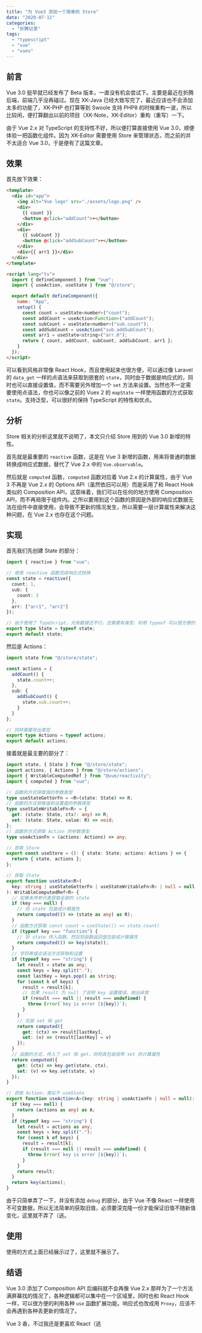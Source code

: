 ```yaml
---
title: "为 Vue3 添加一个简单的 Store"
date: "2020-07-11"
categories:
  - "折腾记录"
tags:
  - "typescript"
  - "vue"
  - "vuex"
---
```


## 前言

Vue 3.0 挺早就已经发布了 Beta 版本，一直没有机会尝试下。主要是最近在折腾后端，前端几乎没再碰过。现在 XK-Java 已经大致写完了，最近应该也不会添加太多的功能了，XK-PHP 也打算等到 Swoole 支持 PHP8 的时候重构一波，所以比较闲，便打算翻出以前的项目（XK-Note，XK-Editor）重构（重写）一下。

由于 Vue 2.x 对 TypeScript 的支持性不好，所以便打算直接使用 Vue 3.0，顺便体验一把函数化组件。因为 XK-Editor 需要使用 Store 来管理状态，而之前的并不太适合 Vue 3.0，于是便有了这篇文章。

## 效果

首先放下效果：

```html
<template>
  <div id="app">
    <img alt="Vue logo" src="./assets/logo.png" />
    <div>
      {{ count }}
      <button @click="addCount">+</button>
    </div>
    <div>
      {{ subCount }}
      <button @click="addSubCount">+</button>
    </div>
    <div>{{ arr1 }}</div>
  </div>
</template>

<script lang="ts">
  import { defineComponent } from "vue";
  import { useAction, useState } from "@/store";

  export default defineComponent({
    name: "App",
    setup() {
      const count = useState<number>("count");
      const addCount = useAction<Function>("addCount");
      const subCount = useState<number>("sub.count");
      const addSubCount = useAction("sub.addSubCount");
      const arr1 = useState<string>("arr.0");
      return { count, addCount, subCount, addSubCount, arr1 };
    }
  });
</script>
```

可以看到风格非常像 React Hook，而且使用起来也很方便，可以通过像 Laravel 的 `data_get` 一样的点语法来获取到嵌套的 `state`，同时由于数据是响应式的，同时也可以直接设置值，而不需要另外增加一个 `set` 方法来设置。当然也不一定需要使用点语法，你也可以像之前的 Vuex 2 的 `mapState` 一样使用函数的方式获取 `state`。支持泛型，可以很好的保持 TypeScript 的特性和优点。

## 分析

Store 相关的分析这里就不说明了，本文只介绍 Store 用到的 Vue 3.0 新增的特性。

首先就是最重要的 `reactive` 函数，这是在 Vue 3 新增的函数，用来将普通的数据转换成响应式数据，替代了 Vue 2.x 中的 `Vue.observable`。

然后就是 `computed` 函数，`computed` 函数对应着 Vue 2.x 的计算属性，由于 Vue 3 不再是 Vue 2.x 的 Options API（虽然依旧可以用）而是采用了和 React Hook 类似的 Composition API，这意味着，我们可以在任何的地方使用 Composition API，而不再局限于组件内。之所以要用到这个函数的原因是外部的响应式数据无法在组件中直接使用，会导致不更新的情况发生，所以需要一层计算属性来解决这种问题，在 Vue 2.x 也存在这个问题。

## 实现

首先我们先创建 State 的部分：

```typescript
import { reactive } from "vue";

// 使用 reactive 函数完成响应式转换
const state = reactive({
  count: 1,
  sub: {
    count: 2
  },
  arr: ["arr1", "arr2"]
});

// 由于使用了 TypeScript，光有数据还不行，还需要有类型，利用 typeof 可以很方便的获取对象的类型
export type State = typeof state;
export default state;
```

然后是 Actions：

```typescript
import state from "@/store/state";

const actions = {
  addCount() {
    state.count++;
  },
  sub: {
    addSubCount() {
      state.sub.count++;
    }
  }
};

// 同样需要导出类型
export type Actions = typeof actions;
export default actions;
```

接着就是最主要的部分了：

```typescript
import state, { State } from "@/store/state";
import actions, { Actions } from "@/store/actions";
import { WritableComputedRef } from "@vue/reactivity";
import { computed } from "vue";

// 函数的方式获取值的参数类型
type useStateGetterFn = <R>(state: State) => R;
// 函数的方式获取值和设置值的参数类型
type useStateWritableFn<R> = {
  get: (state: State, ctx?: any) => R;
  set: (state: State, value: R) => void;
};
// 函数的方式获取 Action 的参数类型
type useActionFn = (actions: Actions) => any;

// 获取 Store
export const useStore = (): { state: State; actions: Actions } => {
  return { state, actions };
};

// 获取 State
export function useState<R>(
  key: string | useStateGetterFn | useStateWritableFn<R> | null = null
): WritableComputedRef<R> {
  // 如果未传参代表获取全部的 state
  if (key === null) {
    // 将 state 包装成计算属性
    return computed(() => (state as any) as R);
  }
  // 函数方式获取 const count = useState(() => state.count)
  if (typeof key === "function") {
    // 将 state 传入函数，然后将函数返回值包装成计算属性
    return computed(() => key(state));
  }
  // 字符串或点语法方式获取和设置
  if (typeof key === "string") {
    let result = state as any;
    const keys = key.split(".");
    const lastKey = keys.pop() as string;
    for (const k of keys) {
      result = result[k];
      // 如果 result 为 null 了说明 key 设置错误，抛出异常
      if (result === null || result === undefined) {
        throw Error(`key is error [${key}]`);
      }
    }
    // 包装 set 和 get
    return computed({
      get: (ctx) => result[lastKey],
      set: (v) => (result[lastKey] = v)
    });
  }
  // 函数的方式，传入了 set 和 get，则将其包装成带 set 的计算属性
  return computed({
    get: (ctx) => key.get(state, ctx),
    set: (v) => key.set(state, v)
  });
}

// 获取 Action，类似于 useState
export function useAction<A>(key: string | useActionFn | null = null): A {
  if (key === null) {
    return (actions as any) as A;
  }
  if (typeof key === "string") {
    let result = actions as any;
    const keys = key.split(".");
    for (const k of keys) {
      result = result[k];
      if (result === null || result === undefined) {
        throw Error(`key is error [${key}]`);
      }
    }
    return result;
  }
  return key(actions);
}
```

由于只简单弄了一下，并没有添加 `debug` 的部分，由于 Vue 不像 React 一样使用不可变数据，所以无法简单的获取旧值，必须要深克隆一份才能保证旧值不随新值变化，这里就不弄了（逃。

## 使用

使用的方式上面已经展示过了，这里就不展示了。

## 结语

Vue 3.0 添加了 Composition API 后编码就不会再像 Vue 2.x 那样为了一个方法满屏幕找的情况了，各种逻辑都可以集中在一个区域里，同时也和 React Hook 一样，可以很方便的利用各种 `use` 函数扩展功能。响应式也改成用 `Proxy`，应该不会再遇到各种丢更新的情况了。

Vue 3 香，不过我还是更喜欢 React（逃
